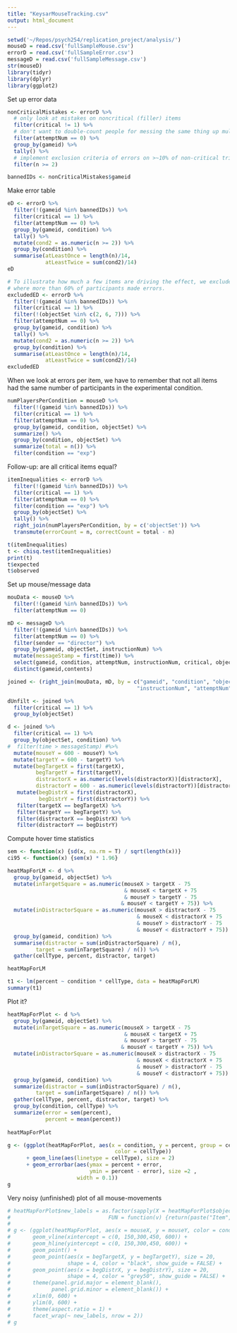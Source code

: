 ```yaml
---
title: "KeysarMouseTracking.csv"
output: html_document
---
```


```r
setwd('~/Repos/psych254/replication_project/analysis/')
mouseD = read.csv('fullSampleMouse.csv')
errorD = read.csv('fullSampleError.csv')
messageD = read.csv('fullSampleMessage.csv')
str(mouseD)
library(tidyr)
library(dplyr)
library(ggplot2)
```

Set up error data

```r
nonCriticalMistakes <- errorD %>%
  # only look at mistakes on noncritical (filler) items
  filter(critical != 1) %>%
  # don't want to double-count people for messing the same thing up multiple times
  filter(attemptNum == 0) %>% 
  group_by(gameid) %>%
  tally() %>%
  # implement exclusion criteria of errors on >~10% of non-critical trials
  filter(n >= 2)

bannedIDs <- nonCriticalMistakes$gameid
```

Make error table

```r
eD <- errorD %>%
  filter(!(gameid %in% bannedIDs)) %>%
  filter(critical == 1) %>%
  filter(attemptNum == 0) %>%
  group_by(gameid, condition) %>%
  tally() %>%
  mutate(cond2 = as.numeric(n >= 2)) %>%
  group_by(condition) %>%
  summarise(atLeastOnce = length(n)/14, 
            atLeastTwice = sum(cond2)/14)
eD

# To illustrate how much a few items are driving the effect, we exclude three items 
# where more than 60% of participants made errors.
excludedED <- errorD %>%
  filter(!(gameid %in% bannedIDs)) %>%
  filter(critical == 1) %>%
  filter(!(objectSet %in% c(2, 6, 7))) %>%
  filter(attemptNum == 0) %>%
  group_by(gameid, condition) %>%
  tally() %>%
  mutate(cond2 = as.numeric(n >= 2)) %>%
  group_by(condition) %>%
  summarise(atLeastOnce = length(n)/14, 
            atLeastTwice = sum(cond2)/14)
excludedED
```

When we look at errors per item, we have to remember that not all items had the same number of participants in the experimental condition.

```r
numPlayersPerCondition = mouseD %>% 
  filter(!(gameid %in% bannedIDs)) %>% 
  filter(critical == 1) %>% 
  filter(attemptNum == 0) %>% 
  group_by(gameid, condition, objectSet) %>% 
  summarize() %>% 
  group_by(condition, objectSet) %>% 
  summarize(total = n()) %>% 
  filter(condition == "exp")
```

Follow-up: are all critical items equal?

```r
itemInequalities <- errorD %>%
  filter(!(gameid %in% bannedIDs)) %>%
  filter(critical == 1) %>%
  filter(attemptNum == 0) %>%
  filter(condition == "exp") %>%
  group_by(objectSet) %>%
  tally() %>%
  right_join(numPlayersPerCondition, by = c('objectSet')) %>%
  transmute(errorCount = n, correctCount = total - n)

t(itemInequalities)
t <- chisq.test(itemInequalities)
print(t)
t$expected
t$observed
```

Set up mouse/message data

```r

mouData <- mouseD %>%
  filter(!(gameid %in% bannedIDs)) %>%
  filter(attemptNum == 0)

mD <- messageD %>% 
  filter(!(gameid %in% bannedIDs)) %>%
  filter(attemptNum == 0) %>%
  filter(sender == "director") %>%
  group_by(gameid, objectSet, instructionNum) %>%
  mutate(messageStamp = first(time)) %>%
  select(gameid, condition, attemptNum, instructionNum, critical, objectSet,sender,contents,messageStamp) %>%
  distinct(gameid,contents)

joined <- (right_join(mouData, mD, by = c("gameid", "condition", "objectSet", 
                                         "instructionNum", "attemptNum", "critical")))
```

```r
dUnfilt <- joined %>%
  filter(critical == 1) %>%
  group_by(objectSet)

d <- joined %>% 
  filter(critical == 1) %>% 
  group_by(objectSet, condition) %>%
#  filter(time > messageStamp) #%>%
  mutate(mouseY = 600 - mouseY) %>%
  mutate(targetY = 600 - targetY) %>%
  mutate(begTargetX = first(targetX),
         begTargetY = first(targetY),
         distractorX = as.numeric(levels(distractorX))[distractorX],
         distractorY = 600 - as.numeric(levels(distractorY))[distractorY]) %>%
   mutate(begDistrX = first(distractorX),
          begDistrY = first(distractorY)) %>%
   filter(targetX == begTargetX) %>%
   filter(targetY == begTargetY) %>%
   filter(distractorX == begDistrX) %>%
   filter(distractorY == begDistrY) 

```

Compute hover time statistics

```r

sem <- function(x) {sd(x, na.rm = T) / sqrt(length(x))}
ci95 <- function(x) {sem(x) * 1.96}

heatMapForLM <- d %>%
  group_by(gameid, objectSet) %>%
  mutate(inTargetSquare = as.numeric(mouseX > targetX - 75 
                                     & mouseX < targetX + 75
                                     & mouseY > targetY - 75
                                    & mouseY < targetY + 75)) %>%
  mutate(inDistractorSquare = as.numeric(mouseX > distractorX - 75
                                         & mouseX < distractorX + 75
                                         & mouseY > distractorY - 75
                                         & mouseY < distractorY + 75)) %>%
  group_by(gameid, condition) %>%
  summarise(distractor = sum(inDistractorSquare) / n(),
         target = sum(inTargetSquare) / n()) %>%
  gather(cellType, percent, distractor, target) 

heatMapForLM

t1 <- lm(percent ~ condition * cellType, data = heatMapForLM)
summary(t1)
```

Plot it? 

```r
heatMapForPlot <- d %>%
  group_by(gameid, objectSet) %>%
  mutate(inTargetSquare = as.numeric(mouseX > targetX - 75 
                                     & mouseX < targetX + 75
                                     & mouseY > targetY - 75
                                    & mouseY < targetY + 75)) %>%
  mutate(inDistractorSquare = as.numeric(mouseX > distractorX - 75
                                         & mouseX < distractorX + 75
                                         & mouseY > distractorY - 75
                                         & mouseY < distractorY + 75)) %>%
  group_by(gameid, condition) %>%
  summarize(distractor = sum(inDistractorSquare) / n(),
         target = sum(inTargetSquare) / n()) %>%
  gather(cellType, percent, distractor, target) %>%
  group_by(condition, cellType) %>%
  summarize(error = sem(percent),
            percent = mean(percent)) 
  
heatMapForPlot

g <- (ggplot(heatMapForPlot, aes(x = condition, y = percent, group = cellType,
                                  color = cellType)) 
      + geom_line(aes(linetype = cellType), size = 2)
      + geom_errorbar(aes(ymax = percent + error, 
                          ymin = percent - error), size =2 ,
                      width = 0.1))
g
```

Very noisy (unfinished) plot of all mouse-movements

```r
# heatMapForPlot$new_labels = as.factor(sapply(X = heatMapForPlot$objectSet, 
#                               FUN = function(v) {return(paste("Item", v))}))
# 
# g <- (ggplot(heatMapForPlot, aes(x = mouseX, y = mouseY, color = condition)) +
#       geom_vline(xintercept = c(0, 150,300,450, 600)) +
#       geom_hline(yintercept = c(0, 150,300,450, 600)) +
#       geom_point() +
#       geom_point(aes(x = begTargetX, y = begTargetY), size = 20,
#                  shape = 4, color = "black", show_guide = FALSE) +
#       geom_point(aes(x = begDistrX, y = begDistrY), size = 20,
#                  shape = 4, color = "grey50", show_guide = FALSE) + 
#       theme(panel.grid.major = element_blank(), 
#             panel.grid.minor = element_blank()) +
#       xlim(0, 600) +
#       ylim(0, 600) +
#       theme(aspect.ratio = 1) +
#       facet_wrap(~ new_labels, nrow = 2))
# g
```